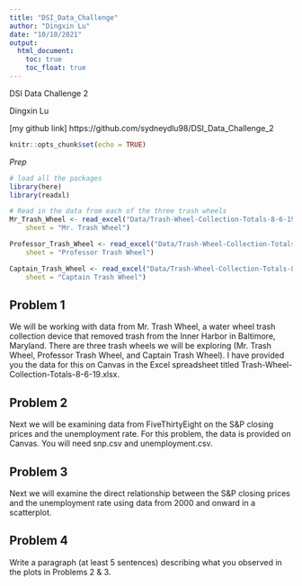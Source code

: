 ```yaml
---
title: "DSI_Data_Challenge"
author: "Dingxin Lu"
date: "10/10/2021"
output:
  html_document:
    toc: true
    toc_float: true
---
```

DSI Data Challenge 2

Dingxin Lu

[my github link] https://github.com/sydneydlu98/DSI_Data_Challenge_2

```r
knitr::opts_chunk$set(echo = TRUE)
```

*Prep* 
```r
# load all the packages
library(here)
library(readxl)

# Read in the data from each of the three trash wheels
Mr_Trash_Wheel <- read_excel("Data/Trash-Wheel-Collection-Totals-8-6-19.xlsx", 
    sheet = "Mr. Trash Wheel")

Professor_Trash_Wheel <- read_excel("Data/Trash-Wheel-Collection-Totals-8-6-19.xlsx", 
    sheet = "Professor Trash Wheel")

Captain_Trash_Wheel <- read_excel("Data/Trash-Wheel-Collection-Totals-8-6-19.xlsx", 
    sheet = "Captain Trash Wheel")
```

## Problem 1

We will be working with data from Mr. Trash Wheel, a water wheel trash collection device that removed trash from the Inner Harbor in Baltimore, Maryland. There are three trash wheels we will be exploring (Mr. Trash Wheel, Professor Trash Wheel, and Captain Trash Wheel). I have provided you the data for this on Canvas in the Excel spreadsheet titled Trash-Wheel-Collection-Totals-8-6-19.xlsx.

## Problem 2

Next we will be examining data from FiveThirtyEight on the S&P closing prices and the unemployment rate. For this problem, the data is provided on Canvas. You will need snp.csv and unemployment.csv.

## Problem 3

Next we will examine the direct relationship between the S&P closing prices and the unemployment rate using data from 2000 and onward in a scatterplot.

## Problem 4

Write a paragraph (at least 5 sentences) describing what you observed in the plots in Problems 2 & 3.

